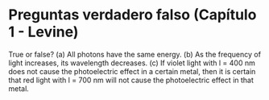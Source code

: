 # Preguntas verdadero falso (Capítulo 1 - Levine)


True or false? (a) All photons have the same energy. (b) As the frequency of light increases,
its wavelength decreases. (c) If violet light with l = 400 nm does not cause the photoelectric
effect in a certain metal, then it is certain that red light with l = 700 nm will not cause the
photoelectric effect in that metal.


